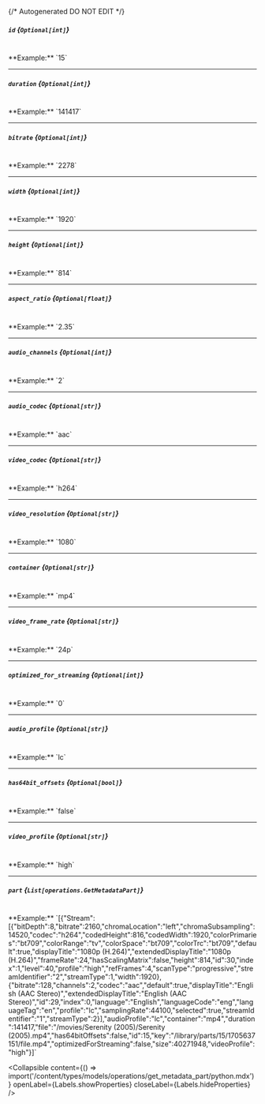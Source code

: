 {/* Autogenerated DO NOT EDIT  */}

##### `id` *{`Optional[int]`}*
<br/>
**Example:** `15`

---
##### `duration` *{`Optional[int]`}*
<br/>
**Example:** `141417`

---
##### `bitrate` *{`Optional[int]`}*
<br/>
**Example:** `2278`

---
##### `width` *{`Optional[int]`}*
<br/>
**Example:** `1920`

---
##### `height` *{`Optional[int]`}*
<br/>
**Example:** `814`

---
##### `aspect_ratio` *{`Optional[float]`}*
<br/>
**Example:** `2.35`

---
##### `audio_channels` *{`Optional[int]`}*
<br/>
**Example:** `2`

---
##### `audio_codec` *{`Optional[str]`}*
<br/>
**Example:** `aac`

---
##### `video_codec` *{`Optional[str]`}*
<br/>
**Example:** `h264`

---
##### `video_resolution` *{`Optional[str]`}*
<br/>
**Example:** `1080`

---
##### `container` *{`Optional[str]`}*
<br/>
**Example:** `mp4`

---
##### `video_frame_rate` *{`Optional[str]`}*
<br/>
**Example:** `24p`

---
##### `optimized_for_streaming` *{`Optional[int]`}*
<br/>
**Example:** `0`

---
##### `audio_profile` *{`Optional[str]`}*
<br/>
**Example:** `lc`

---
##### `has64bit_offsets` *{`Optional[bool]`}*
<br/>
**Example:** `false`

---
##### `video_profile` *{`Optional[str]`}*
<br/>
**Example:** `high`

---
##### `part` *{`List[operations.GetMetadataPart]`}*
<br/>
**Example:** `[{"Stream":[{"bitDepth":8,"bitrate":2160,"chromaLocation":"left","chromaSubsampling":14520,"codec":"h264","codedHeight":816,"codedWidth":1920,"colorPrimaries":"bt709","colorRange":"tv","colorSpace":"bt709","colorTrc":"bt709","default":true,"displayTitle":"1080p (H.264)","extendedDisplayTitle":"1080p (H.264)","frameRate":24,"hasScalingMatrix":false,"height":814,"id":30,"index":1,"level":40,"profile":"high","refFrames":4,"scanType":"progressive","streamIdentifier":"2","streamType":1,"width":1920},{"bitrate":128,"channels":2,"codec":"aac","default":true,"displayTitle":"English (AAC Stereo)","extendedDisplayTitle":"English (AAC Stereo)","id":29,"index":0,"language":"English","languageCode":"eng","languageTag":"en","profile":"lc","samplingRate":44100,"selected":true,"streamIdentifier":"1","streamType":2}],"audioProfile":"lc","container":"mp4","duration":141417,"file":"/movies/Serenity (2005)/Serenity (2005).mp4","has64bitOffsets":false,"id":15,"key":"/library/parts/15/1705637151/file.mp4","optimizedForStreaming":false,"size":40271948,"videoProfile":"high"}]`

<Collapsible content={() => import('/content/types/models/operations/get_metadata_part/python.mdx')} openLabel={Labels.showProperties} closeLabel={Labels.hideProperties} />



